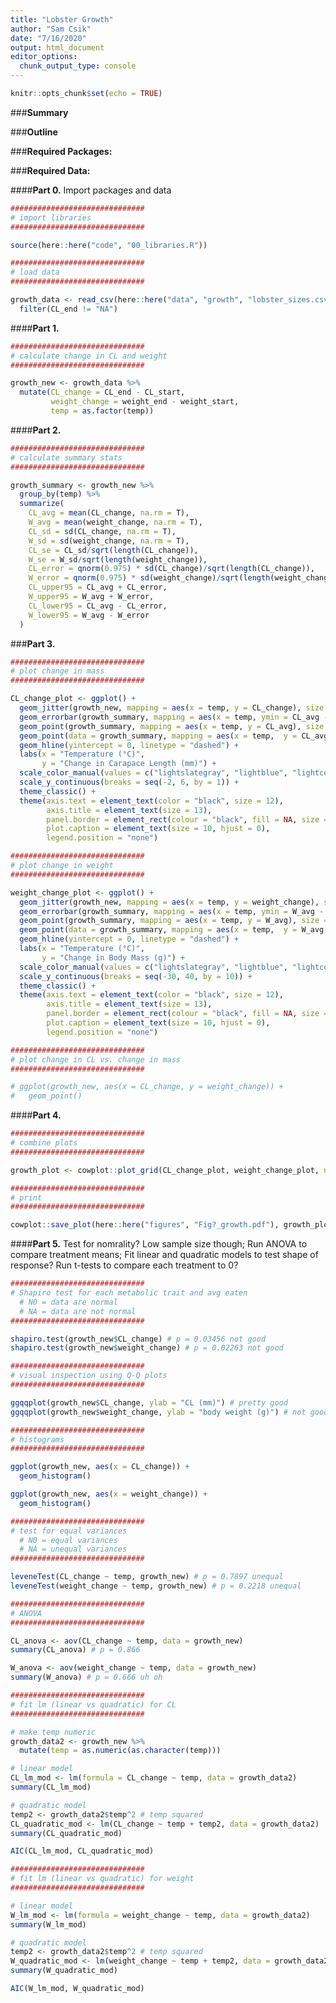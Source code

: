 ```yaml
---
title: "Lobster Growth"
author: "Sam Csik"
date: "7/16/2020"
output: html_document
editor_options: 
  chunk_output_type: console
---
```


```r
knitr::opts_chunk$set(echo = TRUE)
```

###**Summary**

###**Outline**

###**Required Packages:**

###**Required Data:**

####**Part 0.** Import packages and data  
```r
##############################
# import libraries
##############################

source(here::here("code", "00_libraries.R"))

##############################
# load data
##############################

growth_data <- read_csv(here::here("data", "growth", "lobster_sizes.csv")) %>% 
  filter(CL_end != "NA")
```

####**Part 1.**
```r
##############################
# calculate change in CL and weight
##############################

growth_new <- growth_data %>% 
  mutate(CL_change = CL_end - CL_start,
         weight_change = weight_end - weight_start,
         temp = as.factor(temp)) 
```

####**Part 2.**
```r
##############################
# calculate summary stats
##############################

growth_summary <- growth_new %>% 
  group_by(temp) %>% 
  summarize(
    CL_avg = mean(CL_change, na.rm = T),
    W_avg = mean(weight_change, na.rm = T),
    CL_sd = sd(CL_change, na.rm = T),
    W_sd = sd(weight_change, na.rm = T),
    CL_se = CL_sd/sqrt(length(CL_change)),
    W_se = W_sd/sqrt(length(weight_change)),
    CL_error = qnorm(0.975) * sd(CL_change)/sqrt(length(CL_change)),
    W_error = qnorm(0.975) * sd(weight_change)/sqrt(length(weight_change)),
    CL_upper95 = CL_avg + CL_error,
    W_upper95 = W_avg + W_error,
    CL_lower95 = CL_avg - CL_error,
    W_lower95 = W_avg - W_error
  )
```

###**Part 3.**
```r
##############################
# plot change in mass
##############################

CL_change_plot <- ggplot() +
  geom_jitter(growth_new, mapping = aes(x = temp, y = CL_change), size = 3, alpha = 0.2, width = 0.2) +
  geom_errorbar(growth_summary, mapping = aes(x = temp, ymin = CL_avg - CL_se, ymax = CL_avg + CL_se), width = 0.1, size = 1, color = "black") +
  geom_point(growth_summary, mapping = aes(x = temp, y = CL_avg), size = 6, color = "black") +
  geom_point(data = growth_summary, mapping = aes(x = temp,  y = CL_avg, color = temp), size = 4.5) +
  geom_hline(yintercept = 0, linetype = "dashed") +
  labs(x = "Temperature (°C)",
       y = "Change in Carapace Length (mm)") +
  scale_color_manual(values = c("lightslategray", "lightblue", "lightcoral", "indianred4")) +
  scale_y_continuous(breaks = seq(-2, 6, by = 1)) +
  theme_classic() +
  theme(axis.text = element_text(color = "black", size = 12),
        axis.title = element_text(size = 13),
        panel.border = element_rect(colour = "black", fill = NA, size = 0.7),
        plot.caption = element_text(size = 10, hjust = 0),
        legend.position = "none")

##############################
# plot change in weight
##############################

weight_change_plot <- ggplot() +
  geom_jitter(growth_new, mapping = aes(x = temp, y = weight_change), size = 3, alpha = 0.2, width = 0.2) +
  geom_errorbar(growth_summary, mapping = aes(x = temp, ymin = W_avg - W_se, ymax = W_avg + W_se), width = 0.1, size = 1, color = "black") +
  geom_point(growth_summary, mapping = aes(x = temp, y = W_avg), size = 6, color = "black") +
  geom_point(data = growth_summary, mapping = aes(x = temp,  y = W_avg, color = temp), size = 4.5) +
  geom_hline(yintercept = 0, linetype = "dashed") +
  labs(x = "Temperature (°C)",
       y = "Change in Body Mass (g)") +
  scale_color_manual(values = c("lightslategray", "lightblue", "lightcoral", "indianred4")) +
  scale_y_continuous(breaks = seq(-30, 40, by = 10)) +
  theme_classic() +
  theme(axis.text = element_text(color = "black", size = 12),
        axis.title = element_text(size = 13),
        panel.border = element_rect(colour = "black", fill = NA, size = 0.7),
        plot.caption = element_text(size = 10, hjust = 0),
        legend.position = "none")

##############################
# plot change in CL vs. change in mass 
##############################

# ggplot(growth_new, aes(x = CL_change, y = weight_change)) +
#   geom_point()
```

####**Part 4.**
```r
##############################
# combine plots 
##############################

growth_plot <- cowplot::plot_grid(CL_change_plot, weight_change_plot, nrow = 1, align = "vh", labels = "AUTO")

##############################
# print
##############################

cowplot::save_plot(here::here("figures", "Fig?_growth.pdf"), growth_plot, base_width = 10, base_height = 5)
```

####**Part 5.** Test for nomrality? Low sample size though; Run ANOVA to compare treatment means; Fit linear and quadratic models to test shape of response?  Run t-tests to compare each treatment to 0?
```r
##############################
# Shapiro test for each metabolic trait and avg eaten 
  # N0 = data are normal
  # NA = data are not normal
##############################

shapiro.test(growth_new$CL_change) # p = 0.03456 not good
shapiro.test(growth_new$weight_change) # p = 0.02263 not good

##############################
# visual inspection using Q-Q plots
##############################

ggqqplot(growth_new$CL_change, ylab = "CL (mm)") # pretty good
ggqqplot(growth_new$weight_change, ylab = "body weight (g)") # not good

##############################
# histograms
##############################

ggplot(growth_new, aes(x = CL_change)) +
  geom_histogram()

ggplot(growth_new, aes(x = weight_change)) +
  geom_histogram()

##############################
# test for equal variances
  # N0 = equal variances
  # NA = unequal variances
##############################

leveneTest(CL_change ~ temp, growth_new) # p = 0.7897 unequal
leveneTest(weight_change ~ temp, growth_new) # p = 0.2218 unequal

##############################
# ANOVA
##############################

CL_anova <- aov(CL_change ~ temp, data = growth_new)
summary(CL_anova) # p = 0.866

W_anova <- aov(weight_change ~ temp, data = growth_new)
summary(W_anova) # p = 0.666 uh oh

##############################
# fit lm (linear vs quadratic) for CL
##############################

# make temp numeric
growth_data2 <- growth_new %>% 
  mutate(temp = as.numeric(as.character(temp)))

# linear model
CL_lm_mod <- lm(formula = CL_change ~ temp, data = growth_data2)
summary(CL_lm_mod)

# quadratic model
temp2 <- growth_data2$temp^2 # temp squared
CL_quadratic_mod <- lm(CL_change ~ temp + temp2, data = growth_data2)
summary(CL_quadratic_mod)

AIC(CL_lm_mod, CL_quadratic_mod)

##############################
# fit lm (linear vs quadratic) for weight
##############################

# linear model
W_lm_mod <- lm(formula = weight_change ~ temp, data = growth_data2)
summary(W_lm_mod)

# quadratic model
temp2 <- growth_data2$temp^2 # temp squared
W_quadratic_mod <- lm(weight_change ~ temp + temp2, data = growth_data2)
summary(W_quadratic_mod)

AIC(W_lm_mod, W_quadratic_mod)
```


